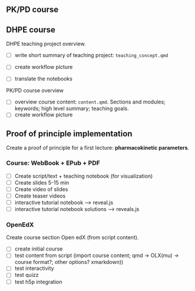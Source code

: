 ## PK/PD course

## DHPE course

DHPE teaching project overview.

- [ ] write short summary of teaching project: `teaching_concept.qmd`
- [ ] create workflow picture

- [ ] translate the notebooks


PK/PD course overview

- [ ] overview course content: `content.qmd`. Sections and modules; keywords; high level summary; teaching goals.
- [ ] create workflow picture





## Proof of principle implementation

Create a proof of principle for a first lecture: **pharmacokinetic parameters**.

### Course: WebBook + EPub + PDF

- [ ] Create script/text + teaching notebook (for visualization)
- [ ] Create slides 5-15 min
- [ ] Create video of slides
- [ ] Create teaser videos
- [ ] interactive tutorial notebook --> reveal.js
- [ ] interactive tutorial notebook solutions --> reveals.js

### OpenEdX

Create course section Open edX (from script content).

- [ ] create initial course
- [ ] test content from script (import course content; qmd -> OLX(mu) -> course format?; other options? xmarkdown))
- [ ] test interactivity
- [ ] test quizz
- [ ] test h5p integration